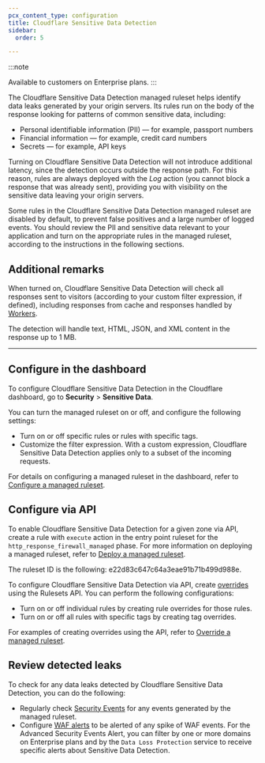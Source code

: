```yaml
---
pcx_content_type: configuration
title: Cloudflare Sensitive Data Detection
sidebar:
  order: 5

---
```


:::note

Available to customers on Enterprise plans. 
:::

The Cloudflare Sensitive Data Detection managed ruleset helps identify data leaks generated by your origin servers. Its rules run on the body of the response looking for patterns of common sensitive data, including:

* Personal identifiable information (PII) — for example, passport numbers
* Financial information — for example, credit card numbers
* Secrets — for example, API keys

Turning on Cloudflare Sensitive Data Detection will not introduce additional latency, since the detection occurs outside the response path. For this reason, rules are always deployed with the *Log* action (you cannot block a response that was already sent), providing you with visibility on the sensitive data leaving your origin servers.

Some rules in the Cloudflare Sensitive Data Detection managed ruleset are disabled by default, to prevent false positives and a large number of logged events. You should review the PII and sensitive data relevant to your application and turn on the appropriate rules in the managed ruleset, according to the instructions in the following sections.

## Additional remarks

When turned on, Cloudflare Sensitive Data Detection will check all responses sent to visitors (according to your custom filter expression, if defined), including responses from cache and responses handled by [Workers](/workers/).

The detection will handle text, HTML, JSON, and XML content in the response up to 1 MB.

***

## Configure in the dashboard

To configure Cloudflare Sensitive Data Detection in the Cloudflare dashboard, go to **Security** > **Sensitive Data**.

You can turn the managed ruleset on or off, and configure the following settings:

* Turn on or off specific rules or rules with specific tags.
* Customize the filter expression. With a custom expression, Cloudflare Sensitive Data Detection applies only to a subset of the incoming requests.

For details on configuring a managed ruleset in the dashboard, refer to [Configure a managed ruleset](/waf/managed-rules/deploy-zone-dashboard/#configure-a-managed-ruleset).

## ​​Configure via API

To enable Cloudflare Sensitive Data Detection for a given zone via API, create a rule with `execute` action in the entry point ruleset for the `http_response_firewall_managed` phase. For more information on deploying a managed ruleset, refer to [Deploy a managed ruleset](/ruleset-engine/managed-rulesets/deploy-managed-ruleset/).

The ruleset ID is the following: e22d83c647c64a3eae91b71b499d988e.

To configure Cloudflare Sensitive Data Detection via API, create [overrides](/ruleset-engine/managed-rulesets/override-managed-ruleset/) using the Rulesets API. You can perform the following configurations:

* Turn on or off individual rules by creating rule overrides for those rules.
* Turn on or off all rules with specific tags by creating tag overrides.

For examples of creating overrides using the API, refer to [Override a managed ruleset](/ruleset-engine/managed-rulesets/override-managed-ruleset/).

## Review detected leaks

To check for any data leaks detected by Cloudflare Sensitive Data Detection, you can do the following:

* Regularly check [Security Events](/waf/analytics/security-events/) for any events generated by the managed ruleset.
* Configure [WAF alerts](/waf/reference/alerts/) to be alerted of any spike of WAF events. For the Advanced Security Events Alert, you can filter by one or more domains on Enterprise plans and by the `Data Loss Protection` service to receive specific alerts about Sensitive Data Detection.
